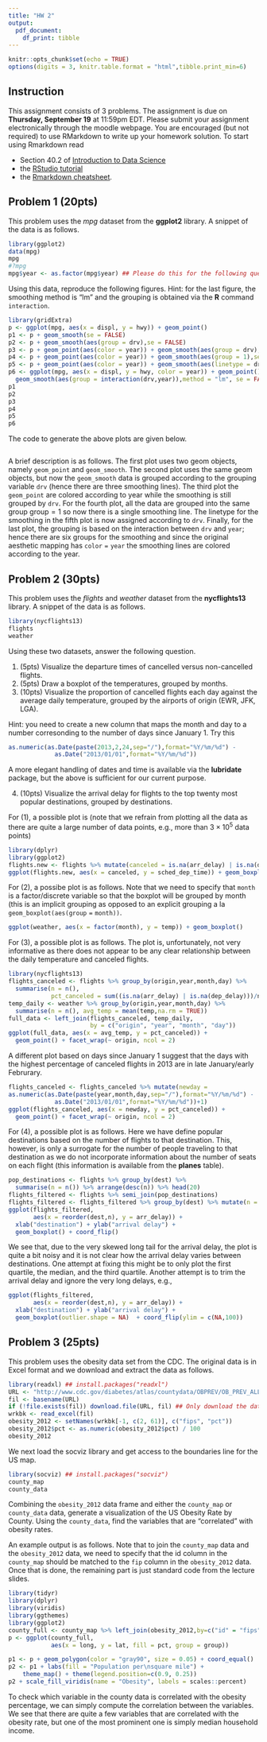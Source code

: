 ```yaml
---
title: "HW 2"
output: 
  pdf_document:
    df_print: tibble
---
```


```r
knitr::opts_chunk$set(echo = TRUE)
options(digits = 3, knitr.table.format = "html",tibble.print_min=6)
```

## Instruction
This assignment consists of $3$ problems. The assignment is due on 
**Thursday, September 19** at 11:59pm EDT. Please submit your assignment electronically through the moodle webpage. You are encouraged (but not required) to use RMarkdown to write up your homework solution. To start using Rmarkdown read

* Section 40.2 of  [Introduction to Data Science](https://rafalab.github.io/dsbook/reproducible-projects-with-rstudio-and-r-markdown.html)
* the [RStudio tutorial](https://rmarkdown.rstudio.com/lesson-1.html) 
* the [Rmarkdown cheatsheet](https://www.rstudio.com/wp-content/uploads/2015/02/rmarkdown-cheatsheet.pdf).

## Problem 1 (20pts)
This problem uses the *mpg* dataset from the **ggplot2** library. A snippet of the data is as follows.
```r
library(ggplot2)
data(mpg)
mpg
#?mpg
mpg$year <- as.factor(mpg$year) ## Please do this for the following question.
```
Using this data, reproduce the following figures. Hint: for the last figure, the smoothing method is "lm" and the grouping is obtained via the **R** command $\mathtt{interaction}$. 

```r
library(gridExtra)
p <- ggplot(mpg, aes(x = displ, y = hwy)) + geom_point()
p1 <- p + geom_smooth(se = FALSE)
p2 <- p + geom_smooth(aes(group = drv),se = FALSE)
p3 <- p + geom_point(aes(color = year)) + geom_smooth(aes(group = drv),se = FALSE)
p4 <- p + geom_point(aes(color = year)) + geom_smooth(aes(group = 1),se = FALSE)
p5 <- p + geom_point(aes(color = year)) + geom_smooth(aes(linetype = drv),se = FALSE)
p6 <- ggplot(mpg, aes(x = displ, y = hwy, color = year)) + geom_point() + 
  geom_smooth(aes(group = interaction(drv,year)),method = "lm", se = FALSE)
p1
p2
p3
p4
p5
p6
```

\subsection*{Solution:}
The code to generate the above plots are given below.
```r
```
A brief description is as follows. The first plot uses two geom objects, namely $\mathtt{geom\_point}$ and $\mathtt{geom\_smooth}$. The second plot uses the same geom objects, but now the $\mathtt{geom\_smooth}$ data is grouped according to the grouping variable $\mathtt{drv}$ (hence there are three smoothing lines). The third plot the $\mathtt{geom\_point}$ are colored according to year while the smoothing is still grouped by $\mathtt{drv}$. For the fourth plot, all the data are grouped into the same group $\mathrm{group} = 1$ so now there is a single smoothing line. The linetype for the smoothing in the fifth plot is now assigned according to $\mathtt{drv}$. Finally, for the last plot, the grouping is based on the interaction between $\mathtt{drv}$ and $\mathtt{year}$; hence there are six groups for the smoothing and since the original aesthetic mapping has $\mathtt{color = year}$ the smoothing lines are colored according to the year.


## Problem 2 (30pts)
This problem uses the *flights* and *weather* dataset from the **nycflights13** library. A snippet of the data is as follows.
```r
library(nycflights13)
flights
weather
```

Using these two datasets, answer the following question.

1. (5pts) Visualize the departure times of cancelled versus non-cancelled flights. 
2. (5pts)  Draw a boxplot of the temperatures, grouped by months.
3. (10pts) Visualize the proportion of cancelled flights each day against the average daily temperature, grouped by the airports of origin (EWR, JFK, LGA). 

Hint: you need to create a new column that maps the month and day to a number corresonding to the number of days since January 1. Try this
```r
as.numeric(as.Date(paste(2013,2,24,sep="/"),format="%Y/%m/%d") - 
             as.Date("2013/01/01",format="%Y/%m/%d"))
```
A more elegant handling of dates and time is available via the **lubridate** package, but the above is sufficient for our current purpose. 

4. (10pts) Visualize the arrival delay for flights to the top twenty most popular destinations, grouped by destinations. 

\subsection*{Solution:}
For (1), a possible plot is (note that we refrain from plotting all the data as there are quite a large number of data points, e.g., more than $3 \times 10^5$ data points)
```r
library(dplyr)
library(ggplot2)
flights.new <- flights %>% mutate(canceled = is.na(arr_delay) | is.na(dep_delay))
ggplot(flights.new, aes(x = canceled, y = sched_dep_time)) + geom_boxplot()
```

For (2), a possibe plot is as follows. Note that we need to specify that $\mathtt{month}$
is a factor/discrete variable so that the boxplot will be grouped by month (this is an implicit grouping as opposed to an explicit grouping a la $\mathtt{geom\_boxplot(aes(group = month))}$.
```r
ggplot(weather, aes(x = factor(month), y = temp)) + geom_boxplot()
```

For (3), a possible plot is as follows. The plot is, unfortunately, not very informative 
as there does not appear to be any clear relationship between the daily temperature and 
canceled flights.
```r
library(nycflights13)
flights_canceled <- flights %>% group_by(origin,year,month,day) %>% 
  summarise(n = n(), 
            pct_canceled = sum((is.na(arr_delay) | is.na(dep_delay)))/n)
temp_daily <- weather %>% group_by(origin,year,month,day) %>%
  summarise(n = n(), avg_temp = mean(temp,na.rm = TRUE))
full_data <- left_join(flights_canceled, temp_daily, 
                       by = c("origin", "year", "month", "day"))
ggplot(full_data, aes(x = avg_temp, y = pct_canceled)) + 
  geom_point() + facet_wrap(~ origin, ncol = 2)
```
A different plot based on days since January $1$ suggest that the days with the highest percentage of canceled flights in $2013$ are in late January/early Februrary.
```r
flights_canceled <- flights_canceled %>% mutate(newday = 
as.numeric(as.Date(paste(year,month,day,sep="/"),format="%Y/%m/%d") - 
             as.Date("2013/01/01",format="%Y/%m/%d"))+1)
ggplot(flights_canceled, aes(x = newday, y = pct_canceled)) + 
  geom_point() + facet_wrap(~ origin, ncol = 2)
```

For (4), a possible plot is as follows. Here we have define popular destinations based on the number of flights to that destination. This, however, is only a surrogate for the number of people traveling to that destination as we do not incorporate information about the number of seats on each flight (this information is available from the **planes** table).
```r
pop_destinations <- flights %>% group_by(dest) %>%
  summarise(n = n()) %>% arrange(desc(n)) %>% head(20)
flights_filtered <- flights %>% semi_join(pop_destinations)
flights_filtered <- flights_filtered %>% group_by(dest) %>% mutate(n = n())
ggplot(flights_filtered, 
       aes(x = reorder(dest,n), y = arr_delay)) + 
  xlab("destination") + ylab("arrival delay") + 
  geom_boxplot() + coord_flip()
```
We see that, due to the very skewed long tail for the arrival delay, the plot is quite a bit noisy and it is not clear how the arrival delay varies between destinations. One attempt at fixing this might be to only plot the first quartile, the median, and the third quartile. Another attempt is to trim the arrival delay and ignore the very long delays, e.g., 
```r
ggplot(flights_filtered, 
       aes(x = reorder(dest,n), y = arr_delay)) + 
  xlab("destination") + ylab("arrival delay") + 
  geom_boxplot(outlier.shape = NA)  + coord_flip(ylim = c(NA,100))
```
## Problem 3 (25pts)
This problem uses the obesity data set from the CDC. The original data is in Excel format and we 
download and extract the data as follows.
```r
library(readxl) ## install.packages("readxl")
URL <- "http://www.cdc.gov/diabetes/atlas/countydata/OBPREV/OB_PREV_ALL_STATES.xlsx"
fil <- basename(URL) 
if (!file.exists(fil)) download.file(URL, fil) ## Only download the data the first time.
wrkbk <- read_excel(fil)
obesity_2012 <- setNames(wrkbk[-1, c(2, 61)], c("fips", "pct"))
obesity_2012$pct <- as.numeric(obesity_2012$pct) / 100
obesity_2012
```
We next load the socviz library and get access to the boundaries line for the US map.
```r
library(socviz) ## install.packages("socviz")
county_map
county_data
```

Combining the $\mathtt{obesity\_2012}$ data frame and either the $\mathtt{county\_map}$ or $\mathtt{county\_data}$ data, generate a visualization of the US Obesity Rate by County. Using the $\mathtt{county\_data}$, find the variables that are "correlated" with obesity rates. 

\subsection*{Solution:}
An example output is as follows. Note that to join the $\mathtt{county\_map}$ data and the 
$\mathtt{obesity\_2012}$ data, we need to specify that the $\mathrm{id}$ column in the $\mathtt{county\_map}$ should be matched to the $\mathtt{fip}$ column in the $\mathtt{obesity\_2012}$ data. Once that is done, the remaining part is just standard code from the lecture slides. 
```r
library(tidyr)
library(dplyr)
library(viridis)
library(ggthemes)
library(ggplot2)
county_full <- county_map %>% left_join(obesity_2012,by=c("id" = "fips"))
p <- ggplot(county_full, 
            aes(x = long, y = lat, fill = pct, group = group))

p1 <- p + geom_polygon(color = "gray90", size = 0.05) + coord_equal()
p2 <- p1 + labs(fill = "Population per\nsquare mile") +
    theme_map() + theme(legend.position=c(0.9, 0.25))
p2 + scale_fill_viridis(name = "Obesity", labels = scales::percent)
```

To check which variable in the county data is correlated with the obesity percentage, we can simply compute the correlation between the variables. We see that there are quite a few variables that are correlated with the obesity rate, but one of the most prominent one is simply median household income.